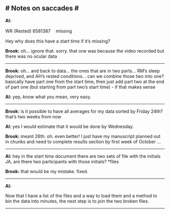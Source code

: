 # Notes on saccades #
-----------------------------

**Al:**

WR (Rested) 6581387 ﾠmissing 

Hey why does this have a start time if it's missing?

**Brook:**
oh... ignore that. sorry. that one was because the video recorded but there was no ocular data

-----------------------------


**Brook:**
oh... and back to data... the ones that are in two parts... RM's sleep deprived, and AH's rested conditions... can we combine those two into one? basically have part one from the start time, then just add part two at the end of part one (but starting from part two's start time) - if that makes sense

**Al:**
yep, know what you mean, very easy.

-------------------------------------


**Brook:**
is it possible to have all averages for my data sorted by Friday 24th? that's two weeks from now

**Al:**
yes
I would estimate that it would be done by Wednesday.

**Brook:**
meant 26th.
oh. even better!
I just have my manuscript planned out in chunks and need to complete results section by first week of October ...

--------------------------

**Al:**
hey in the start time document there are two sets of file with the initials JA, are there two participants with those initials?
*files

**Brook:**
that would be my mistake. fixed.


-------------------------

**Al:**

Now that I have a list of the files and a way to load them and a method to bin the data into minutes, the next step is to join the two broken files. 

---------------------------

